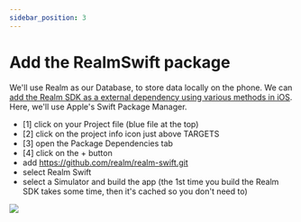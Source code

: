```yaml
---
sidebar_position: 3
---
```


# Add the RealmSwift package

We'll use Realm as our Database, to store data locally on the phone. We can [add the Realm SDK as a external dependency using various methods in iOS](https://www.mongodb.com/docs/realm/sdk/swift/install/#installation). Here, we'll use Apple's Swift Package Manager. 

- [1] click on your Project file (blue file at the top)
- [2] click on the project info icon just above TARGETS
- [3] open the Package Dependencies tab
- [4] click on the + button
- add https://github.com/realm/realm-swift.git
- select Realm Swift
- select a Simulator and build the app (the 1st time you build the Realm SDK takes some time, then it's cached so you don't need to)

![](/img/3-add-realm-package/add-realm.png)
